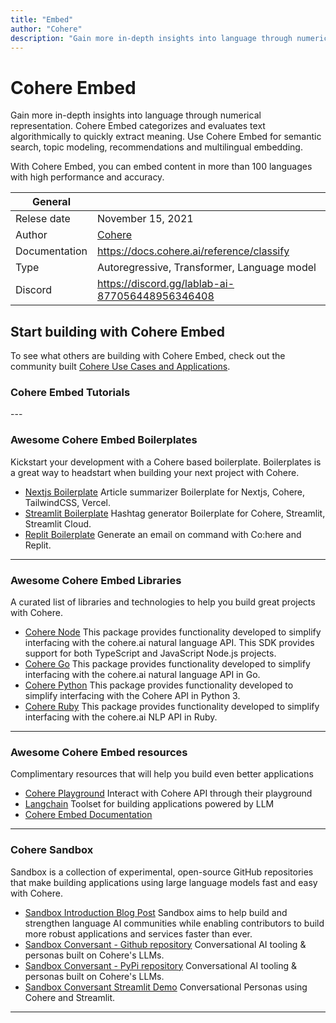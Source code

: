 ```yaml
---
title: "Embed"
author: "Cohere"
description: "Gain more in-depth insights into language through numerical representation. Cohere Embed categorizes and evaluates text algorithmically to quickly extract meaning. Use Cohere Embed for semantic search, topic modeling, recommendations and multilingual embedding."
---
```


# Cohere Embed
Gain more in-depth insights into language through numerical representation. Cohere Embed categorizes and evaluates text algorithmically to quickly extract meaning. Use Cohere Embed for semantic search, topic modeling, recommendations and multilingual embedding.

With Cohere Embed, you can embed content in more than 100 languages with high performance and accuracy.


| General  |  |
| --- | --- |
| Relese date |  November 15, 2021 |
| Author | [Cohere](https://lablab.ai/tech/cohere/)  |
| Documentation | https://docs.cohere.ai/reference/classify |
| Type | Autoregressive, Transformer, Language model |
| Discord | https://discord.gg/lablab-ai-877056448956346408 |

## Start building with Cohere Embed
To see what others are building with Cohere Embed, check out the community built [Cohere Use Cases and Applications](/apps/tech/cohere).


### Cohere Embed Tutorials
<TechTutorials/>
---


### Awesome Cohere Embed Boilerplates

Kickstart your development with a Cohere based boilerplate. Boilerplates is a great way to headstart when building your next project with Cohere.

* [Nextjs Boilerplate](https://github.com/lablab-ai/nextjs-cohere-boilerplate) Article summarizer Boilerplate for Nextjs, Cohere, TailwindCSS, Vercel.
* [Streamlit Boilerplate](https://github.com/lablab-ai/streamlit-cohere-boilerplate) Hashtag generator Boilerplate for Cohere, Streamlit, Streamlit Cloud.
* [Replit Boilerplate](https://replit.com/@ezzcodeezzlife/Cohere-Boilerplate?v=1) Generate an email on command with Co:here and Replit.

---

### Awesome Cohere Embed Libraries

A curated list of libraries and technologies to help you build great projects with Cohere.

* [Cohere Node](https://github.com/cohere-ai/cohere-node) This package provides functionality developed to simplify interfacing with the cohere.ai natural language API. This SDK provides support for both TypeScript and JavaScript Node.js projects.
* [Cohere Go](https://github.com/cohere-ai/cohere-go) This package provides functionality developed to simplify interfacing with the cohere.ai natural language API in Go.
* [Cohere Python](https://github.com/cohere-ai/cohere-python) This package provides functionality developed to simplify interfacing with the Cohere API in Python 3.
* [Cohere Ruby](https://github.com/cohere-ai/cohere-ruby) This package provides functionality developed to simplify interfacing with the cohere.ai NLP API in Ruby.

---

### Awesome Cohere Embed resources 
Complimentary resources that will help you build even better applications
* [Cohere Playground](https://dashboard.cohere.ai/playground/embed) Interact with Cohere API through their playground
* [Langchain](https://lablab.ai/tech/langchain) Toolset for building applications powered by LLM 
* [Cohere Embed Documentation](https://docs.cohere.ai/reference/embed)
---

### Cohere Sandbox

Sandbox is a collection of experimental, open-source GitHub repositories that make building applications using large language models fast and easy with Cohere.

* [Sandbox Introduction Blog Post](https://txt.cohere.ai/introducing-sandbox-coheres-experimental-open-source-initiative/) Sandbox aims to help build and strengthen language AI communities while enabling contributors to build more robust applications and services faster than ever.
* [Sandbox Conversant - Github repository](https://github.com/cohere-ai/sandbox-conversant-lib) Conversational AI tooling & personas built on Cohere's LLMs.
* [Sandbox Conversant - PyPi repository](https://pypi.org/project/conversant/) Conversational AI tooling & personas built on Cohere's LLMs.
* [Sandbox Conversant Streamlit Demo](https://conversant.streamlit.app/) Conversational Personas using Cohere and Streamlit.

---
